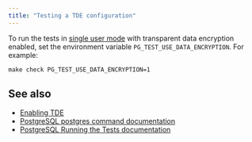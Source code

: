 ```yaml
---
title: "Testing a TDE configuration"
---
```



To run the tests in [single user mode](/tde/latest/single_user/) with transparent data encryption enabled, set the environment variable `PG_TEST_USE_DATA_ENCRYPTION`. For example:

```shell
make check PG_TEST_USE_DATA_ENCRYPTION=1
```

## See also
- [Enabling TDE](/tde/latest/enabling_tde/)
- [PostgreSQL postgres command documentation](https://www.postgresql.org/docs/15/app-postgres.html)
- [PostgreSQL Running the Tests documentation](https://www.postgresql.org/docs/15/regress-run.html)